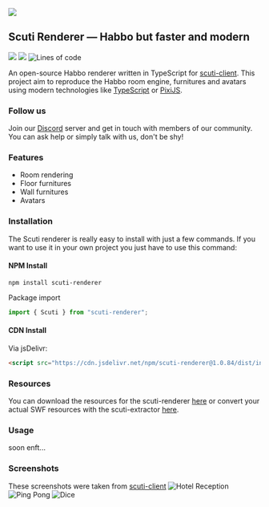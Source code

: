 
<Meta title='Scuti/Introduction' />

<style>
  {`
    .subheading {
      --mediumdark: '#999999';
      font-weight: 700;
      font-size: 13px;
      color: #999;
      letter-spacing: 6px;
      line-height: 24px;
      text-transform: uppercase;
      margin-bottom: 12px;
      margin-top: 40px;
    }

    .link-list {
      display: grid;
      grid-template-columns: 1fr;
      grid-template-rows: 1fr 1fr;
      row-gap: 10px;
    }

    @media (min-width: 620px) {
      .link-list {
        row-gap: 20px;
        column-gap: 20px;
        grid-template-columns: 1fr 1fr;
      }
    }

    @media all and (-ms-high-contrast:none) {
    .link-list {
        display: -ms-grid;
        -ms-grid-columns: 1fr 1fr;
        -ms-grid-rows: 1fr 1fr;
      }
    }

    .link-item {
      display: block;
      padding: 20px;
      border: 1px solid #00000010;
      border-radius: 5px;
      transition: background 150ms ease-out, border 150ms ease-out, transform 150ms ease-out;
      color: #333333;
      display: flex;
      align-items: flex-start;
    }

    .link-item:hover {
      border-color: #1EA7FD50;
      transform: translate3d(0, -3px, 0);
      box-shadow: rgba(0, 0, 0, 0.08) 0 3px 10px 0;
    }

    .link-item:active {
      border-color: #1EA7FD;
      transform: translate3d(0, 0, 0);
    }

    .link-item strong {
      font-weight: 700;
      display: block;
      margin-bottom: 2px;
    }

    .link-item img {
      height: 40px;
      width: 40px;
      margin-right: 15px;
      flex: none;
    }

    .link-item span,
    .link-item p {
      margin: 0;
      font-size: 14px;
      line-height: 20px;
    }

    .tip {
      display: inline-block;
      border-radius: 1em;
      font-size: 11px;
      line-height: 12px;
      font-weight: 700;
      background: #E7FDD8;
      color: #66BF3C;
      padding: 4px 12px;
      margin-right: 10px;
      vertical-align: top;
    }

    .tip-wrapper {
      font-size: 13px;
      line-height: 20px;
      margin-top: 40px;
      margin-bottom: 40px;
    }

    .tip-wrapper code {
      font-size: 12px;
      display: inline-block;
    }
  `}
</style>

![](https://zupimages.net/up/20/26/jo6y.png)
## Scuti Renderer — Habbo but faster and modern

[![](https://dcbadge.vercel.app/api/server/tKXnzSR?style=flat&theme=plastic)](https://discord.gg/tKXnzSR)
![](https://img.shields.io/npm/v/scuti-renderer?color=yellow&label=version&logo=npm&style=clear)
![Lines of code](https://img.shields.io/tokei/lines/github/kozennnn/scuti-renderer?color=yellow&logo=github)

An open-source Habbo renderer written in TypeScript for [scuti-client](https://github.com/kozennnn/scuti-client). This project aim to reproduce the Habbo room engine, furnitures and avatars using modern technologies like [TypeScript](https://github.com/microsoft/TypeScript) or [PixiJS](https://github.com/pixijs/pixijs).

### Follow us
Join our [Discord](https://discord.gg/s6fQAPt) server and get in touch with members of our community. You can ask help or simply talk with us, don't be shy!

### Features

* Room rendering
* Floor furnitures
* Wall furnitures
* Avatars

### Installation

The Scuti renderer is really easy to install with just a few commands.
If you want to use it in your own project you just have to use this command:

#### NPM Install
```shell
npm install scuti-renderer
 ```

Package import
```js
import { Scuti } from "scuti-renderer";
```

#### CDN Install

Via jsDelivr:
```html
<script src="https://cdn.jsdelivr.net/npm/scuti-renderer@1.0.84/dist/index.min.js"></script>
```

### Resources

You can download the resources for the scuti-renderer [here](https://github.com/kozennnn/scuti-resources) or convert your actual SWF resources with the scuti-extractor [here](https://github.com/kozennnn/scuti-extractor).


### Usage
soon enft...

### Screenshots

These screenshots were taken from [scuti-client](https://github.com/kozennnn/scuti-client)
![Hotel Reception](https://media.discordapp.net/attachments/724222275104276540/1008490888344903710/unknown.png?width=1103&height=676)
![Ping Pong](https://j.gifs.com/99m4Rz.gif)
![Dice](https://j.gifs.com/w0lJ9r.gif)

